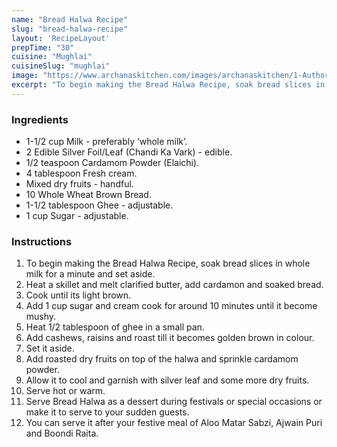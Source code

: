 ---
name: "Bread Halwa Recipe"
slug: "bread-halwa-recipe"
layout: 'RecipeLayout'
prepTime: "30"
cuisine: "Mughlai"
cuisineSlug: "mughlai"
image: "https://www.archanaskitchen.com/images/archanaskitchen/1-Author/shaheen_ali/Bread_Halwa.jpg"
excerpt: "To begin making the Bread Halwa Recipe, soak bread slices in whole milk for a minute and set aside"
---

### Ingredients

- 1-1/2 cup Milk - preferably ‘whole milk’.
- 2 Edible Silver Foil/Leaf (Chandi Ka Vark) - edible.
- 1/2 teaspoon Cardamom Powder (Elaichi).
- 4 tablespoon Fresh cream.
- Mixed dry fruits - handful.
- 10 Whole Wheat Brown Bread.
- 1-1/2 tablespoon Ghee - adjustable.
- 1 cup Sugar - adjustable.

### Instructions

1. To begin making the Bread Halwa Recipe, soak bread slices in whole milk for a minute and set aside.
1. Heat a skillet and melt clarified butter, add cardamon and soaked bread.
1. Cook until its light brown.
1. Add 1 cup sugar and cream cook for around 10 minutes until it become mushy.
1. Heat 1/2 tablespoon of ghee in a small pan.
1. Add cashews, raisins and roast till it becomes golden brown in colour.
1. Set it aside.
1. Add roasted dry fruits on top of the halwa and sprinkle cardamom powder.
1. Allow it to cool and garnish with silver leaf and some more dry fruits.
1. Serve hot or warm.
1. Serve Bread Halwa as a dessert during festivals or special occasions or make it to serve to your sudden guests.
1. You can serve it after your festive meal of Aloo Matar Sabzi, Ajwain Puri and Boondi Raita.
